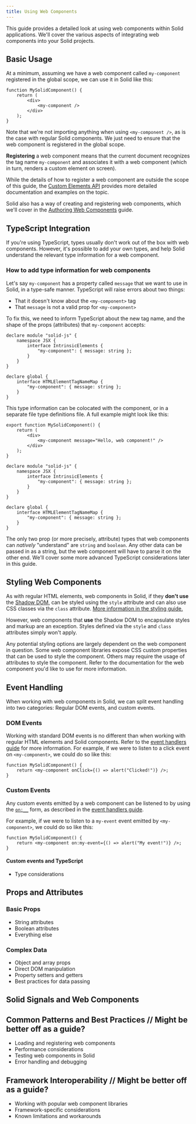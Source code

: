 ```yaml
---
title: Using Web Components
---
```


This guide provides a detailed look at using web components within Solid applications. We'll cover the various aspects of integrating web components into your Solid projects.

## Basic Usage

At a minimum, assuming we have a web component called `my-component` registered in the global scope, we can use it in Solid like this:

```tsx title="./MySolidComponent.tsx"
function MySolidComponent() {
	return (
		<div>
			<my-component />
		</div>
	);
}
```

<Callout>

Note that we're not importing anything when using `<my-component />`, as is the
case with regular Solid components. We just need to ensure that the web
component is registered in the global scope.

**Registering** a web component
means that the current document recognizes the tag name
`my-component` and associates it with a web component (which in turn, renders a custom element on screen).

While the details of how to register a web component are outside the scope of this
guide, the [Custom Elements API](https://developer.mozilla.org/en-US/docs/Web/API/Web_components/Using_custom_elements#registering_a_custom_element)
provides more detailed documentation and examples on the topic.

Solid also has a way of creating and registering web components, which we'll cover in the [Authoring Web Components](/advanced-concepts/web-components/authoring-web-components) guide.

</Callout>

## TypeScript Integration

If you're using TypeScript, types usually don't work out of the box with web components. However, it's possible to add your own types, and help Solid understand the relevant type information for a web component.

### How to add type information for web components

Let's say `my-component` has a property called `message` that we want to use in Solid, in a type-safe manner. TypeScript will raise errors about two things:

- That it doesn't know about the `<my-component>` tag
- That `message` is not a valid prop for `<my-component>`

To fix this, we need to inform TypeScript about the new tag name, and the shape of the props (attributes) that `my-component` accepts:

```tsx title="./MySolidComponent.tsx"
declare module "solid-js" {
	namespace JSX {
		interface IntrinsicElements {
			"my-component": { message: string };
		}
	}
}

declare global {
	interface HTMLElementTagNameMap {
		"my-component": { message: string };
	}
}
```

This type information can be colocated with the component, or in a separate file type definitions file. A full example might look like this:

```tsx title="./MySolidComponent.tsx"
export function MySolidComponent() {
	return (
		<div>
			<my-component message="Hello, web component!" />
		</div>
	);
}

declare module "solid-js" {
	namespace JSX {
		interface IntrinsicElements {
			"my-component": { message: string };
		}
	}
}

declare global {
	interface HTMLElementTagNameMap {
		"my-component": { message: string };
	}
}
```

<Callout type="advanced">

The only two prop (or more precisely, attribute) types that web components can _natively_ "understand" are `string` and `boolean`. Any other data can be passed in as a string, but the web component will have to parse it on the other end.
We'll cover some more advanced TypeScript considerations later in this guide.

</Callout>

## Styling Web Components

As with regular HTML elements, web components in Solid, if they **don't use** the [Shadow DOM](https://developer.mozilla.org/en-US/docs/Web/API/Web_components/Using_shadow_DOM), can be styled using the `style` attribute and can also use CSS classes via the `class` attribute. [More information in the styling guide.](/guides/styling-your-components)

However, web components that **use** the Shadow DOM to encapsulate styles and markup are an exception. Styles defined via the `style` and `class` attributes simply won't apply.

Any potential styling options are largely dependent on the web component in question. Some web component libraries expose CSS custom properties that can be used to style the component. Others may require the usage of attributes to style the component.
Refer to the documentation for the web component you'd like to use for more information.

## Event Handling

When working with web components in Solid, we can split event handling into two categories: Regular DOM events, and custom events.

### DOM Events

Working with standard DOM events is no different than when working with regular HTML elements and Solid components. Refer to the [event handlers guide](/concepts/components/event-handlers) for more information.
For example, if we were to listen to a click event on `<my-component>`, we could do so like this:

```tsx
function MySolidComponent() {
	return <my-component onClick={() => alert("Clicked!")} />;
}
```

### Custom Events

Any custom events emitted by a web component can be listened to by using the [`on:__`](/reference/jsx-attributes/on) form, as described in the [event handlers guide](/concepts/components/event-handlers).

For example, if we were to listen to a `my-event` event emitted by `<my-component>`, we could do so like this:

```tsx
function MySolidComponent() {
	return <my-component on:my-event={() => alert("My event!")} />;
}
```

#### Custom events and TypeScript

- Type considerations

## Props and Attributes

### Basic Props

- String attributes
- Boolean attributes
- Everything else

### Complex Data

- Object and array props
- Direct DOM manipulation
- Property setters and getters
- Best practices for data passing

## Solid Signals and Web Components

## Common Patterns and Best Practices // Might be better off as a guide?

- Loading and registering web components
- Performance considerations
- Testing web components in Solid
- Error handling and debugging

## Framework Interoperability // Might be better off as a guide?

- Working with popular web component libraries
- Framework-specific considerations
- Known limitations and workarounds

```

```
